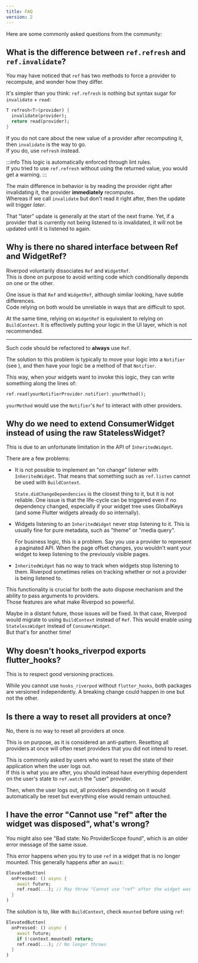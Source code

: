 ```yaml
---
title: FAQ
version: 2
---
```



Here are some commonly asked questions from the community:

## What is the difference between `ref.refresh` and `ref.invalidate`?

You may have noticed that `ref` has two methods to force a provider to recompute,
and wonder how they differ.

It's simpler than you think: `ref.refresh` is nothing but syntax sugar for
`invalidate` + `read`:

```dart
T refresh<T>(provider) {
  invalidate(provider);
  return read(provider);
}
```

If you do not care about the new value of a provider after recomputing it,
then `invalidate` is the way to go.  
If you do, use `refresh` instead.

:::info
This logic is automatically enforced through lint rules.  
If you tried to use `ref.refresh` without using the returned value,
you would get a warning.
:::

The main difference in behavior is by reading the provider right
after invalidating it, the provider **immediately** recomputes.  
Whereas if we call `invalidate` but don't read it right after,
then the update will trigger _later_.

That "later" update is generally at the start of the next frame.
Yet, if a provider that is currently not being listened to is invalidated, 
it will not be updated until it is listened to again.

## Why is there no shared interface between Ref and WidgetRef?

Riverpod voluntarily dissociates `Ref` and `WidgetRef`.  
This is done on purpose to avoid writing code which conditionally
depends on one or the other.

One issue is that `Ref` and `WidgetRef`, although similar looking,
have subtle differences.  
Code relying on both would be unreliable in ways that are difficult to spot.

At the same time, relying on `WidgetRef` is equivalent to relying on `BuildContext`.
It is effectively putting your logic in the UI layer, which is not recommended.

---

Such code should be refactored to **always** use `Ref`.

The solution to this problem is typically to move your logic
into a `Notifier` (see <Link documentID="essentials/side_effects" />), 
and then have your logic be a method of that `Notifier`.

This way, when your widgets want to invoke this logic, they can
write something along the lines of:

```dart
ref.read(yourNotifierProvider.notifier).yourMethod();
```

`yourMethod` would use the `Notifier`'s `Ref` to interact with other providers.

## Why do we need to extend ConsumerWidget instead of using the raw StatelessWidget?

This is due to an unfortunate limitation in the API of `InheritedWidget`.

There are a few problems:

- It is not possible to implement an "on change" listener with `InheritedWidget`.
  That means that something such as `ref.listen` cannot be used with `BuildContext`.

  `State.didChangeDependencies` is the closest thing to it, but it is not reliable.
  One issue is that the life-cycle can be triggered even if no dependency changed,
  especially if your widget tree uses GlobalKeys (and some Flutter widgets already do so internally).

- Widgets listening to an `InheritedWidget` never stop listening to it.
  This is usually fine for pure metadata, such as "theme" or "media query".

  For business logic, this is a problem.
  Say you use a provider to represent a paginated API.
  When the page offset changes, you wouldn't want your widget to keep listening
  to the previously visible pages.

- `InheritedWidget` has no way to track when widgets stop listening to them.
  Riverpod sometimes relies on tracking whether or not a provider is being listened to.

This functionality is crucial for both the auto dispose mechanism and the ability to
pass arguments to providers.  
Those features are what make Riverpod so powerful.

Maybe in a distant future, those issues will be fixed. In that case,
Riverpod would migrate to using `BuildContext` instead of `Ref`.
This would enable using `StatelessWidget` instead of `ConsumerWidget`.  
But that's for another time!

## Why doesn't hooks_riverpod exports flutter_hooks?

This is to respect good versioning practices.

While you cannot use `hooks_riverpod` without `flutter_hooks`,
both packages are versioned independently. A breaking change could happen
in one but not the other.

## Is there a way to reset all providers at once?

No, there is no way to reset all providers at once.

This is on purpose, as it is considered an anti-pattern. Resetting all providers
at once will often reset providers that you did not intend to reset.

This is commonly asked by users who want to reset the state of their application
when the user logs out.  
If this is what you are after, you should instead have everything dependent on the
user's state to `ref.watch` the "user" provider.

Then, when the user logs out, all providers depending on it would automatically
be reset but everything else would remain untouched.

## I have the error "Cannot use "ref" after the widget was disposed", what's wrong?

You might also see "Bad state: No ProviderScope found", which is an older
error message of the same issue.

This error happens when you try to use `ref` in a widget that is no longer
mounted. This generally happens after an `await`:

```dart
ElevatedButton(
  onPressed: () async {
    await future;
    ref.read(...); // May throw "Cannot use "ref" after the widget was disposed"
  }
)
```

The solution is to, like with `BuildContext`, check `mounted` before using `ref`:

```dart
ElevatedButton(
  onPressed: () async {
    await future;
    if (!context.mounted) return;
    ref.read(...); // No longer throws
  }
)
```
